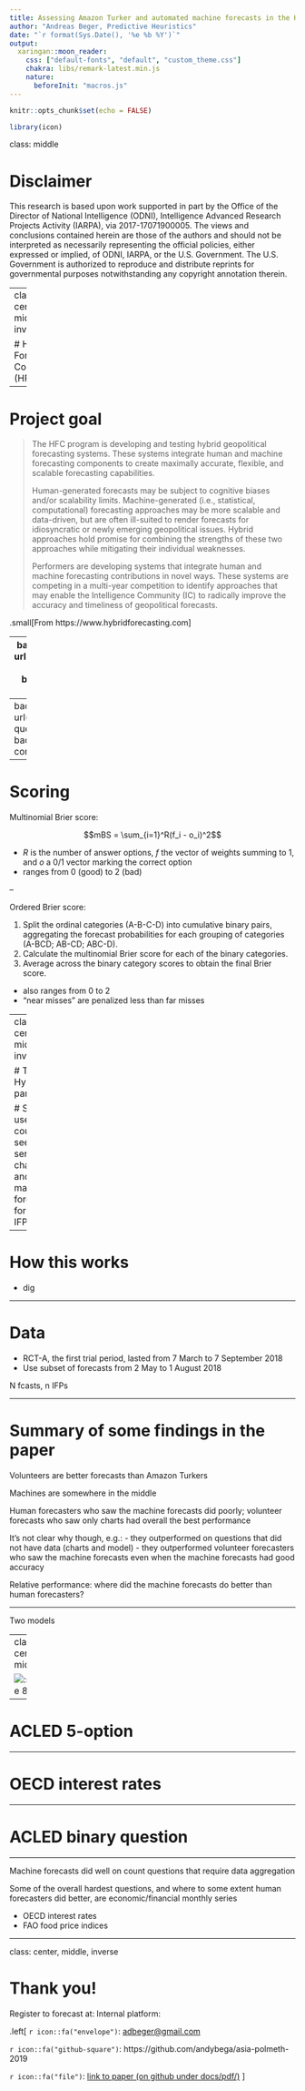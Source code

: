 ```yaml
---
title: Assessing Amazon Turker and automated machine forecasts in the Hybrid Forecasting Competition
author: "Andreas Beger, Predictive Heuristics"
date: "`r format(Sys.Date(), '%e %b %Y')`"
output: 
  xaringan::moon_reader:
    css: ["default-fonts", "default", "custom_theme.css"]
    chakra: libs/remark-latest.min.js
    nature:
      beforeInit: "macros.js"
---
```


```r
knitr::opts_chunk$set(echo = FALSE)

library(icon)
```

<!-- https://apreshill.github.io/data-vis-labs-2018/slides/06-slides_xaringan.html#13 -->

class: middle

# Disclaimer

This research is based upon work supported in part by the Office of the Director of National Intelligence (ODNI), Intelligence Advanced Research Projects Activity (IARPA), via 2017-17071900005. The views and conclusions contained herein are those of the authors and should not be interpreted as necessarily representing the official policies, either expressed or implied, of ODNI, IARPA, or the U.S. Government. The U.S. Government is authorized to reproduce and distribute reprints for governmental purposes notwithstanding any copyright annotation therein.


---
class: center, middle, inverse

# Hybrid Forecasting Competition (HFC)

---

# Project goal

>The HFC program is developing and testing hybrid geopolitical forecasting systems. These systems integrate human and machine forecasting components to create maximally accurate, flexible, and scalable forecasting capabilities.
>
>Human-generated forecasts may be subject to cognitive biases and/or scalability limits. Machine-generated (i.e., statistical, computational) forecasting approaches may be more scalable and data-driven, but are often ill-suited to render forecasts for idiosyncratic or newly emerging geopolitical issues. Hybrid approaches hold promise for combining the strengths of these two approaches while mitigating their individual weaknesses.
>
>Performers are developing systems that integrate human and machine forecasting contributions in novel ways. These systems are competing in a multi-year competition to identify approaches that may enable the Intelligence Community (IC) to radically improve the accuracy and timeliness of geopolitical forecasts.

.small[From https://www.hybridforecasting.com]


---
background-image: url('img/screenshot-splash.png')
background-size: contain


---
background-image: url('img/screenshot-question.png')
background-size: contain


---

# Scoring

Multinomial Brier score:

$$mBS = \sum_{i=1}^R(f_i - o_i)^2$$

- $R$ is the number of answer options, $f$ the vector of weights summing to 1, and $o$ a 0/1 vector marking the correct option
- ranges from 0 (good) to 2 (bad)

--

Ordered Brier score: 

1. Split the ordinal categories (A-B-C-D) into cumulative binary pairs, aggregating the forecast probabilities for each grouping of categories (A-BCD; AB-CD; ABC-D). 
2. Calculate the multinomial Brier score for each of the binary categories.
3. Average across the binary category scores to obtain the final Brier score. 

- also ranges from 0 to 2
- "near misses" are penalized less than far misses


---
class: center, middle, inverse

# The Hybrid part:

# Some users could see time series charts and machine forecasts for some IFPs


---

# How this works

- dig


---

# Data

- RCT-A, the first trial period, lasted from 7 March to 7 September 2018
- Use subset of forecasts from 2 May to 1 August 2018

N fcasts, n IFPs


---

# Summary of some findings in the paper

Volunteers are better forecasts than Amazon Turkers

Machines are somewhere in the middle

Human forecasters who saw the machine forecasts did poorly; volunteer forecasts who saw only charts had overall the best performance

It's not clear why though, e.g.:
- they outperformed on questions that did not have data (charts and model)
- they outperformed volunteer forecasters who saw the machine forecasts even when the machine forecasts had good accuracy

Relative performance: where did the machine forecasts do better than human forecasters?

---

Two models


---
class: center, middle

![:scale 80%](img/model-machine-by-data-source.png)


---

# ACLED 5-option


---

# OECD interest rates


---

# ACLED binary question


---

Machine forecasts did well on count questions that require data aggregation 

Some of the overall hardest questions, and where to some extent human forecasters did better, are economic/financial monthly series 

- OECD interest rates
- FAO food price indices


---
class: center, middle, inverse

# Thank you!

Register to forecast at: 
Internal platform: 

.left[
`r icon::fa("envelope")`: [adbeger@gmail.com](mailto:adbeger@gmail.com)

`r icon::fa("github-square")`: https://github.com/andybega/asia-polmeth-2019

`r icon::fa("file")`: [link to paper (on github under docs/pdf/)](pdf/BegerWard_HFC_AsiaPolmeth2019.pdf)
]



